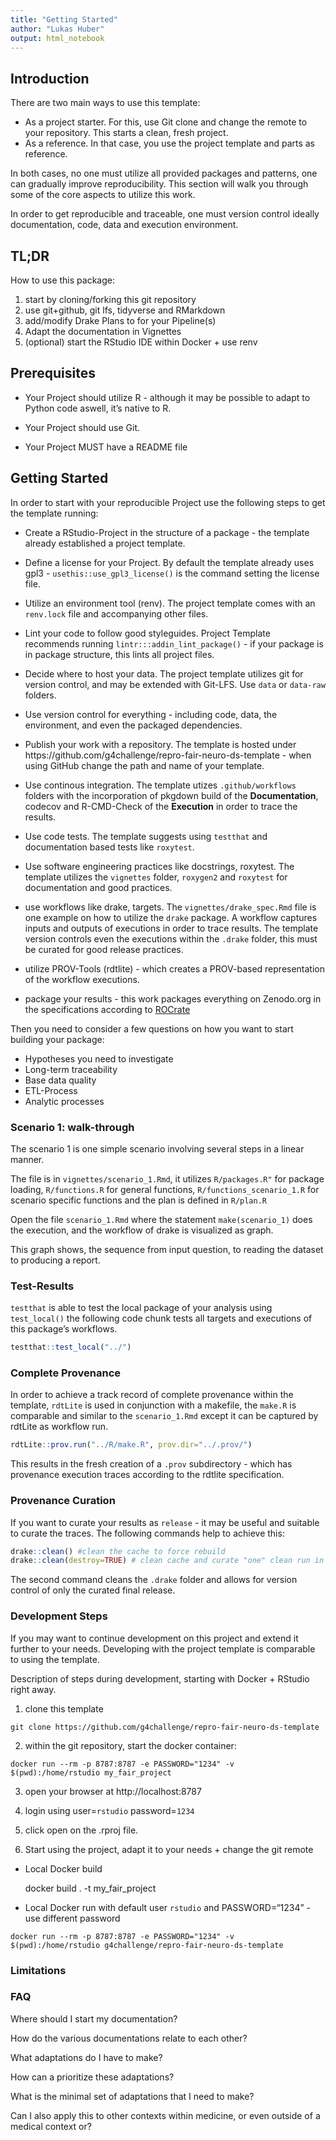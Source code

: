 ```yaml
---
title: "Getting Started"
author: "Lukas Huber"
output: html_notebook
---
```



## Introduction

There are two main ways to use this template:

- As a project starter. For this, use Git clone and change the remote to your repository. This starts a clean, fresh project.
- As a reference. In that case, you use the project template and parts as reference.

In both cases, no one must utilize all provided packages and patterns, one can gradually improve reproducibility. This section will walk you through some of the core aspects to utilize this work.

In order to get reproducible and traceable, one must version control ideally documentation, code, data and execution environment.

## TL;DR
How to use this package:

1. start by cloning/forking this git repository
2. use git+github, git lfs, tidyverse and RMarkdown
3. add/modify Drake Plans to for your Pipeline(s)
4. Adapt the documentation in Vignettes
5. (optional) start the RStudio IDE within Docker + use renv


## Prerequisites

- Your Project should utilize R - although it may be possible to adapt to Python code aswell, it's native to R.

- Your Project should use Git.

- Your Project MUST have a README file


## Getting Started
In order to start with your reproducible Project use the following steps to get the template running:

- Create a RStudio-Project in the structure of a package - the template already established a project template.

- Define a license for your Project. By default the template already uses gpl3 - `usethis::use_gpl3_license()` is the command setting the license file.

- Utilize an environment tool (renv). The project template comes with an `renv.lock` file and accompanying other files.

- Lint your code to follow good styleguides. Project Template recommends running `lintr:::addin_lint_package()` - if your package is in package structure, this lints all project files.

- Decide where to host your data. The project template utilizes git for version control, and may be extended with Git-LFS. Use `data` or `data-raw` folders.

- Use version control for everything - including code, data, the environment, and even the packaged dependencies.

- Publish your work with a repository. The template is hosted under https://github.com/g4challenge/repro-fair-neuro-ds-template - when using GitHub change the path and name of your template.

- Use continous integration. The template utizes `.github/workflows` folders with the incorporation of pkgdown build of the **Documentation**, codecov and R-CMD-Check of the **Execution** in order to trace the results.

- Use code tests. The template suggests using `testthat` and documentation based tests like `roxytest`.

- Use software engineering practices like docstrings, roxytest. The template utilizes the `vignettes` folder, `roxygen2` and `roxytest` for documentation and good practices.

- use workflows like drake, targets. The `vignettes/drake_spec.Rmd` file is one example on how to utilize the `drake` package. A workflow captures inputs and outputs of executions in order to trace results. The template version controls even the executions within the `.drake` folder, this must be curated for good release practices.

- utilize PROV-Tools (rdtlite) - which creates a PROV-based representation of the workflow executions.

- package your results - this work packages everything on Zenodo.org in the specifications according to [ROCrate](https://www.researchobject.org/ro-crate/)


Then you need to consider a few questions on how you want to start building your package:

- Hypotheses you need to investigate
- Long-term traceability
- Base data quality
- ETL-Process
- Analytic processes


### Scenario 1: walk-through

The scenario 1 is one simple scenario involving several steps in a linear manner.

The file is in `vignettes/scenario_1.Rmd`, it utilizes `R/packages.R"` for package loading, `R/functions.R` for general functions,
`R/functions_scenario_1.R` for scenario specific functions and the plan is defined in `R/plan.R`

Open the file `scenario_1.Rmd` where the statement `make(scenario_1)` does the execution, and the workflow of drake is visualized as graph.

This graph shows, the sequence from input question, to reading the dataset to producing a report.

### Test-Results

`testthat` is able to test the local package of your analysis using `test_local()` the following code chunk tests all targets and executions of this package's workflows.

```r
testthat::test_local("../")
```

### Complete Provenance

In order to achieve a track record of complete provenance within the template, `rdtLite` is used in conjunction with a makefile, the `make.R` is comparable and similar to the `scenario_1.Rmd` except it can be captured by rdtLite as workflow run.

```r
rdtLite::prov.run("../R/make.R", prov.dir="../.prov/")
```

This results in the fresh creation of a `.prov` subdirectory - which has provenance execution traces according to the rdtlite specification.


### Provenance Curation

If you want to curate your results as `release` - it may be useful and suitable to curate the traces. The following commands help to achieve this:

```r
drake::clean() #clean the cache to force rebuild
drake::clean(destroy=TRUE) # clean cache and curate "one" clean run in the drake cache.
```

The second command cleans the `.drake` folder and allows for version control of only the curated final release.


### Development Steps

If you may want to continue development on this project and extend it further to your needs. Developing with the project template is comparable to using the template.

Description of steps during development, starting with Docker + RStudio right away.

1. clone this template

```
git clone https://github.com/g4challenge/repro-fair-neuro-ds-template
```

2. within the git repository, start the docker container:

```
docker run --rm -p 8787:8787 -e PASSWORD="1234" -v $(pwd):/home/rstudio my_fair_project 
```

3. open your browser at http://localhost:8787 

4. login using user=`rstudio` password=`1234`

5. click open on the .rproj file.

6. Start using the project, adapt it to your needs + change the git remote


- Local Docker build
    
    docker build . -t my_fair_project

- Local Docker run with default user `rstudio` and PASSWORD="1234" - use different password

```
docker run --rm -p 8787:8787 -e PASSWORD="1234" -v $(pwd):/home/rstudio g4challenge/repro-fair-neuro-ds-template
```




### Limitations



### FAQ

Where should I start my documentation? 


How do the various documentations relate to each other? 


What adaptations do I have to make? 

How can a prioritize these adaptations? 

What is the minimal set of adaptations that I need to make? 


Can I also apply this to other contexts within medicine, or even outside of a medical context or?
